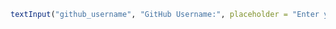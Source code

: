 ```r
textInput("github_username", "GitHub Username:", placeholder = "Enter your GitHub username")
```